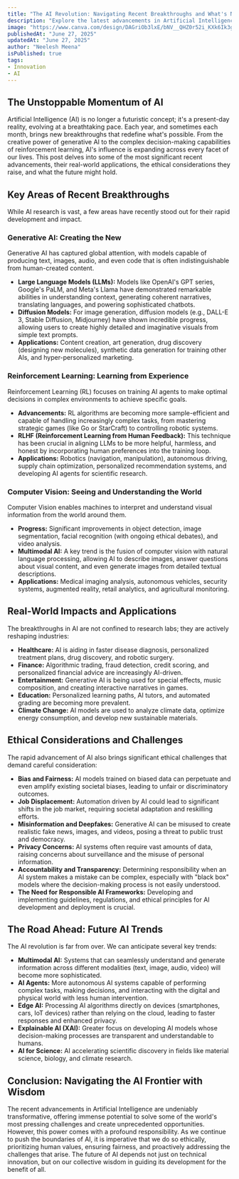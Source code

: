```yaml
---
title: "The AI Revolution: Navigating Recent Breakthroughs and What's Next"
description: "Explore the latest advancements in Artificial Intelligence, from generative AI to reinforcement learning, and understand their transformative potential and ethical implications."
image: "https://www.canva.com/design/DAGriOb3lxE/bNV__QHZ0r52i_KXk6Ik3g/edit?utm_content=DAGriOb3lxE&utm_campaign=designshare&utm_medium=link2&utm_source=sharebutton"
publishedAt: "June 27, 2025"
updatedAt: "June 27, 2025"
author: "Neelesh Meena"
isPublished: true
tags: 
- Innovation
- AI
---
```


## The Unstoppable Momentum of AI

Artificial Intelligence (AI) is no longer a futuristic concept; it's a present-day reality, evolving at a breathtaking pace. Each year, and sometimes each month, brings new breakthroughs that redefine what's possible. From the creative power of generative AI to the complex decision-making capabilities of reinforcement learning, AI's influence is expanding across every facet of our lives. This post delves into some of the most significant recent advancements, their real-world applications, the ethical considerations they raise, and what the future might hold.

## Key Areas of Recent Breakthroughs

While AI research is vast, a few areas have recently stood out for their rapid development and impact.

### Generative AI: Creating the New
Generative AI has captured global attention, with models capable of producing text, images, audio, and even code that is often indistinguishable from human-created content.
*   **Large Language Models (LLMs):** Models like OpenAI's GPT series, Google's PaLM, and Meta's Llama have demonstrated remarkable abilities in understanding context, generating coherent narratives, translating languages, and powering sophisticated chatbots.
*   **Diffusion Models:** For image generation, diffusion models (e.g., DALL-E 3, Stable Diffusion, Midjourney) have shown incredible progress, allowing users to create highly detailed and imaginative visuals from simple text prompts.
*   **Applications:** Content creation, art generation, drug discovery (designing new molecules), synthetic data generation for training other AIs, and hyper-personalized marketing.

### Reinforcement Learning: Learning from Experience
Reinforcement Learning (RL) focuses on training AI agents to make optimal decisions in complex environments to achieve specific goals.
*   **Advancements:** RL algorithms are becoming more sample-efficient and capable of handling increasingly complex tasks, from mastering strategic games (like Go or StarCraft) to controlling robotic systems.
*   **RLHF (Reinforcement Learning from Human Feedback):** This technique has been crucial in aligning LLMs to be more helpful, harmless, and honest by incorporating human preferences into the training loop.
*   **Applications:** Robotics (navigation, manipulation), autonomous driving, supply chain optimization, personalized recommendation systems, and developing AI agents for scientific research.

### Computer Vision: Seeing and Understanding the World
Computer Vision enables machines to interpret and understand visual information from the world around them.
*   **Progress:** Significant improvements in object detection, image segmentation, facial recognition (with ongoing ethical debates), and video analysis.
*   **Multimodal AI:** A key trend is the fusion of computer vision with natural language processing, allowing AI to describe images, answer questions about visual content, and even generate images from detailed textual descriptions.
*   **Applications:** Medical imaging analysis, autonomous vehicles, security systems, augmented reality, retail analytics, and agricultural monitoring.

## Real-World Impacts and Applications

The breakthroughs in AI are not confined to research labs; they are actively reshaping industries:
*   **Healthcare:** AI is aiding in faster disease diagnosis, personalized treatment plans, drug discovery, and robotic surgery.
*   **Finance:** Algorithmic trading, fraud detection, credit scoring, and personalized financial advice are increasingly AI-driven.
*   **Entertainment:** Generative AI is being used for special effects, music composition, and creating interactive narratives in games.
*   **Education:** Personalized learning paths, AI tutors, and automated grading are becoming more prevalent.
*   **Climate Change:** AI models are used to analyze climate data, optimize energy consumption, and develop new sustainable materials.

## Ethical Considerations and Challenges

The rapid advancement of AI also brings significant ethical challenges that demand careful consideration:
*   **Bias and Fairness:** AI models trained on biased data can perpetuate and even amplify existing societal biases, leading to unfair or discriminatory outcomes.
*   **Job Displacement:** Automation driven by AI could lead to significant shifts in the job market, requiring societal adaptation and reskilling efforts.
*   **Misinformation and Deepfakes:** Generative AI can be misused to create realistic fake news, images, and videos, posing a threat to public trust and democracy.
*   **Privacy Concerns:** AI systems often require vast amounts of data, raising concerns about surveillance and the misuse of personal information.
*   **Accountability and Transparency:** Determining responsibility when an AI system makes a mistake can be complex, especially with "black box" models where the decision-making process is not easily understood.
*   **The Need for Responsible AI Frameworks:** Developing and implementing guidelines, regulations, and ethical principles for AI development and deployment is crucial.

## The Road Ahead: Future AI Trends

The AI revolution is far from over. We can anticipate several key trends:
*   **Multimodal AI:** Systems that can seamlessly understand and generate information across different modalities (text, image, audio, video) will become more sophisticated.
*   **AI Agents:** More autonomous AI systems capable of performing complex tasks, making decisions, and interacting with the digital and physical world with less human intervention.
*   **Edge AI:** Processing AI algorithms directly on devices (smartphones, cars, IoT devices) rather than relying on the cloud, leading to faster responses and enhanced privacy.
*   **Explainable AI (XAI):** Greater focus on developing AI models whose decision-making processes are transparent and understandable to humans.
*   **AI for Science:** AI accelerating scientific discovery in fields like material science, biology, and climate research.

## Conclusion: Navigating the AI Frontier with Wisdom

The recent advancements in Artificial Intelligence are undeniably transformative, offering immense potential to solve some of the world's most pressing challenges and create unprecedented opportunities. However, this power comes with a profound responsibility. As we continue to push the boundaries of AI, it is imperative that we do so ethically, prioritizing human values, ensuring fairness, and proactively addressing the challenges that arise. The future of AI depends not just on technical innovation, but on our collective wisdom in guiding its development for the benefit of all.
